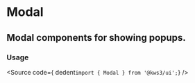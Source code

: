 
<Version />

# Modal
## Modal components for showing popups.


<Meta of={Stories} />
<Story of={Stories.Main} />
<Source of={Stories.Main} />
<Controls />

### Usage
<Source
  code={ dedent`import { Modal } from '@kws3/ui';`}
/>